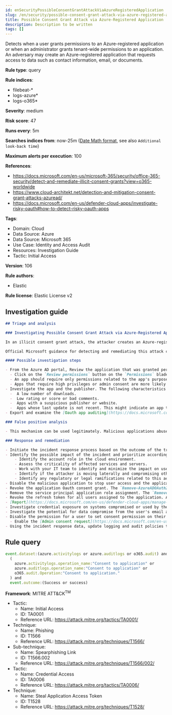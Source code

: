```yaml
---
id: enSecurityPossibleConsentGrantAttackViaAzureRegisteredApplication
slug: /en/security/possible-consent-grant-attack-via-azure-registered-application
title: Possible Consent Grant Attack via Azure-Registered Application
description: Description to be written
tags: []
---
```


<div id="possible-consent-grant-attack-via-azure-registered-application"></div>

Detects when a user grants permissions to an Azure-registered application or when an administrator grants tenant-wide permissions to an application. An adversary may create an Azure-registered application that requests access to data such as contact information, email, or documents.

**Rule type**: query

**Rule indices**: 

* filebeat-*
* logs-azure*
* logs-o365*

**Severity**: medium

**Risk score**: 47

**Runs every**: 5m

**Searches indices from**: now-25m ([Date Math format](((ref))/common-options.html#date-math), see also <DocLink id="enSecurityRulesUiCreate" section="set-the-rules-schedule">`Additional look-back time`</DocLink>)

**Maximum alerts per execution**: 100

**References**: 

* https://docs.microsoft.com/en-us/microsoft-365/security/office-365-security/detect-and-remediate-illicit-consent-grants?view=o365-worldwide
* https://www.cloud-architekt.net/detection-and-mitigation-consent-grant-attacks-azuread/
* https://docs.microsoft.com/en-us/defender-cloud-apps/investigate-risky-oauth#how-to-detect-risky-oauth-apps

**Tags**: 

* Domain: Cloud
* Data Source: Azure
* Data Source: Microsoft 365
* Use Case: Identity and Access Audit
* Resources: Investigation Guide
* Tactic: Initial Access

**Version**: 106

**Rule authors**: 

* Elastic

**Rule license**: Elastic License v2

## Investigation guide

```markdown
## Triage and analysis

### Investigating Possible Consent Grant Attack via Azure-Registered Application

In an illicit consent grant attack, the attacker creates an Azure-registered application that requests access to data such as contact information, email, or documents. The attacker then tricks an end user into granting that application consent to access their data either through a phishing attack, or by injecting illicit code into a trusted website. After the illicit application has been granted consent, it has account-level access to data without the need for an organizational account. Normal remediation steps like resetting passwords for breached accounts or requiring multi-factor authentication (MFA) on accounts are not effective against this type of attack, since these are third-party applications and are external to the organization.

Official Microsoft guidance for detecting and remediating this attack can be found [here](https://docs.microsoft.com/en-us/microsoft-365/security/office-365-security/detect-and-remediate-illicit-consent-grants).

#### Possible investigation steps

- From the Azure AD portal, Review the application that was granted permissions:
  - Click on the `Review permissions` button on the `Permissions` blade of the application.
  - An app should require only permissions related to the app's purpose. If that's not the case, the app might be risky.
  - Apps that require high privileges or admin consent are more likely to be risky.
- Investigate the app and the publisher. The following characteristics can indicate suspicious apps:
  -  A low number of downloads.
  -  Low rating or score or bad comments.
  -  Apps with a suspicious publisher or website.
  -  Apps whose last update is not recent. This might indicate an app that is no longer supported.
- Export and examine the [Oauth app auditing](https://docs.microsoft.com/en-us/defender-cloud-apps/manage-app-permissions#oauth-app-auditing) to identify users affected.

### False positive analysis

- This mechanism can be used legitimately. Malicious applications abuse the same workflow used by legitimate apps. Thus, analysts must review each app consent to ensure that only desired apps are granted access.

### Response and remediation

- Initiate the incident response process based on the outcome of the triage.
- Identify the possible impact of the incident and prioritize accordingly; the following actions can help you gain context:
    - Identify the account role in the cloud environment.
    - Assess the criticality of affected services and servers.
    - Work with your IT team to identify and minimize the impact on users.
    - Identify if the attacker is moving laterally and compromising other accounts, servers, or services.
    - Identify any regulatory or legal ramifications related to this activity.
- Disable the malicious application to stop user access and the application access to your data.
- Revoke the application Oauth consent grant. The `Remove-AzureADOAuth2PermissionGrant` cmdlet can be used to complete this task.
- Remove the service principal application role assignment. The `Remove-AzureADServiceAppRoleAssignment` cmdlet can be used to complete this task.
- Revoke the refresh token for all users assigned to the application. Azure provides a [playbook](https://github.com/Azure/Azure-Sentinel/tree/master/Playbooks/Revoke-AADSignInSessions) for this task.
- [Report](https://docs.microsoft.com/en-us/defender-cloud-apps/manage-app-permissions#send-feedback) the application as malicious to Microsoft.
- Investigate credential exposure on systems compromised or used by the attacker to ensure all compromised accounts are identified. Reset passwords or delete API keys as needed to revoke the attacker's access to the environment. Work with your IT teams to minimize the impact on business operations during these actions.
- Investigate the potential for data compromise from the user's email and file sharing services. Activate your Data Loss incident response playbook.
- Disable the permission for a user to set consent permission on their behalf.
  - Enable the [Admin consent request](https://docs.microsoft.com/en-us/azure/active-directory/manage-apps/configure-admin-consent-workflow) feature.
- Using the incident response data, update logging and audit policies to improve the mean time to detect (MTTD) and the mean time to respond (MTTR).
```

## Rule query

```js
event.dataset:(azure.activitylogs or azure.auditlogs or o365.audit) and
  (
    azure.activitylogs.operation_name:"Consent to application" or
    azure.auditlogs.operation_name:"Consent to application" or
    o365.audit.Operation:"Consent to application."
  ) and
  event.outcome:(Success or success)

```

**Framework**: MITRE ATT&CK<sup>TM</sup>

* Tactic:
    * Name: Initial Access
    * ID: TA0001
    * Reference URL: https://attack.mitre.org/tactics/TA0001/
* Technique:
    * Name: Phishing
    * ID: T1566
    * Reference URL: https://attack.mitre.org/techniques/T1566/
* Sub-technique:
    * Name: Spearphishing Link
    * ID: T1566.002
    * Reference URL: https://attack.mitre.org/techniques/T1566/002/
* Tactic:
    * Name: Credential Access
    * ID: TA0006
    * Reference URL: https://attack.mitre.org/tactics/TA0006/
* Technique:
    * Name: Steal Application Access Token
    * ID: T1528
    * Reference URL: https://attack.mitre.org/techniques/T1528/

